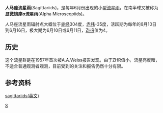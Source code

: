 '''人马座流星雨'''(Sagittariids)，是每年6月份出现的小型[[流星雨|流星雨]]，在南半球又被称为'''显微镜座α流星雨'''(Alpha Microscopiids)。

人马座流星雨辐射点大概位于[[赤经|赤经]]304度，[[赤纬|赤纬]]-35度，活跃期为每年的6月10日到6月16日，极大期为6月10日或6月11日，[[ZHR|ZHR]]值为4。

==历史==

这个流星群是在1957年首次被A.A.Weiss报告发现，由于ZHR值小，流星亮度暗，不适合普通观测者观测，目前受到的关注和报告仍然十分有限。

==参考资料==
[https://web.archive.org/web/20090814160339/http://meteorshowersonline.com/showers/sagittariids.html sagittariids(英文)]


{{天文小作品}}

[[Category:流星雨|S]]